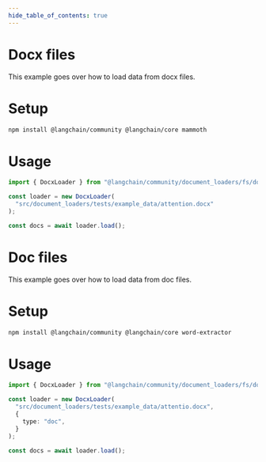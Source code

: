 ```yaml
---
hide_table_of_contents: true
---
```


# Docx files

This example goes over how to load data from docx files.

# Setup

```bash npm2yarn
npm install @langchain/community @langchain/core mammoth
```

# Usage

```typescript
import { DocxLoader } from "@langchain/community/document_loaders/fs/docx";

const loader = new DocxLoader(
  "src/document_loaders/tests/example_data/attention.docx"
);

const docs = await loader.load();
```


# Doc files

This example goes over how to load data from doc files.

# Setup

```bash npm2yarn
npm install @langchain/community @langchain/core word-extractor
```

# Usage

```typescript
import { DocxLoader } from "@langchain/community/document_loaders/fs/docx";

const loader = new DocxLoader(
  "src/document_loaders/tests/example_data/attentio.docx",
  {
    type: "doc",
  }
);

const docs = await loader.load();
